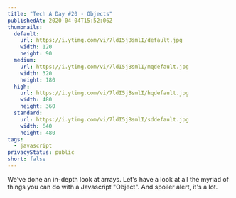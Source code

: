 ```yaml
---
title: "Tech A Day #20 - Objects"
publishedAt: 2020-04-04T15:52:06Z
thumbnails:
  default:
    url: https://i.ytimg.com/vi/7ldI5jBsmlI/default.jpg
    width: 120
    height: 90
  medium:
    url: https://i.ytimg.com/vi/7ldI5jBsmlI/mqdefault.jpg
    width: 320
    height: 180
  high:
    url: https://i.ytimg.com/vi/7ldI5jBsmlI/hqdefault.jpg
    width: 480
    height: 360
  standard:
    url: https://i.ytimg.com/vi/7ldI5jBsmlI/sddefault.jpg
    width: 640
    height: 480
tags:
  - javascript
privacyStatus: public
short: false
---
```

  
We've done an in-depth look at arrays. Let's have a look at all the myriad of things you can do with a Javascript "Object". And spoiler alert, it's a lot.

